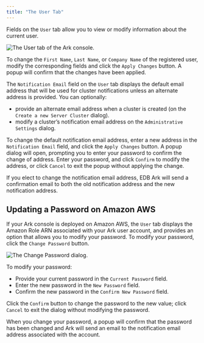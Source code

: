 ```yaml
---
title: "The User Tab"
---
```


<div id="ark_user_tab" class="registered_link"></div>


Fields on the `User` tab allow you to view or modify information about the current user.

![*The User tab of the Ark console.*](../images/ark_user_tab.png)

To change the `First Name`, `Last Name`, or `Company Name` of the registered user, modify the corresponding fields and click the `Apply Changes` button. A popup will confirm that the changes have been applied.

The `Notification Email` field on the `User` tab displays the default email address that will be used for cluster notifications unless an alternate address is provided. You can optionally:

-   provide an alternate email address when a cluster is created (on the `Create a new Server Cluster` dialog).
-   modify a cluster’s notification email address on the `Administrative Settings` dialog.

To change the default notification email address, enter a new address in the `Notification Email` field, and click the `Apply Changes` button. A popup dialog will open, prompting you to enter your password to confirm the change of address. Enter your password, and click `Confirm` to modify the address, or click `Cancel` to exit the popup without applying the change.

If you elect to change the notification email address, EDB Ark will send a confirmation email to both the old notification address and the new notification address.



## Updating a Password on Amazon AWS

If your Ark console is deployed on Amazon AWS, the `User` tab displays the Amazon Role ARN associated with your Ark user account, and provides an option that allows you to modify your password. To modify your password, click the `Change Password` button.

![*The Change Password dialog.*](../images/user_tab_change_password.png)

To modify your password:

-   Provide your current password in the `Current Password` field.
-   Enter the new password in the `New Password` field.
-   Confirm the new password in the `Confirm New Password` field.

Click the `Confirm` button to change the password to the new value; click `Cancel` to exit the dialog without modifying the password.

When you change your password, a popup will confirm that the password has been changed and Ark will send an email to the notification email address associated with the account.
